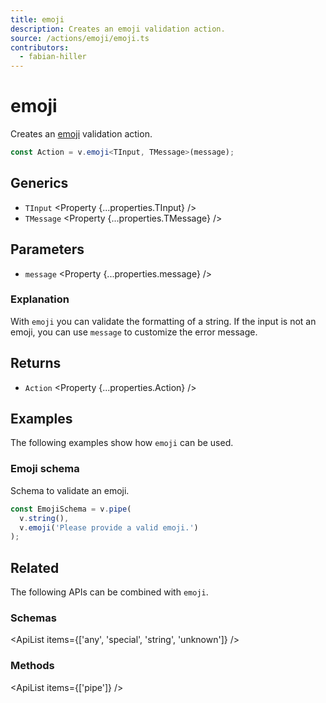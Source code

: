 ```yaml
---
title: emoji
description: Creates an emoji validation action.
source: /actions/emoji/emoji.ts
contributors:
  - fabian-hiller
---
```



# emoji

Creates an [emoji](https://en.wikipedia.org/wiki/Emoji) validation action.

```ts
const Action = v.emoji<TInput, TMessage>(message);
```

## Generics

- `TInput` <Property {...properties.TInput} />
- `TMessage` <Property {...properties.TMessage} />

## Parameters

- `message` <Property {...properties.message} />

### Explanation

With `emoji` you can validate the formatting of a string. If the input is not an emoji, you can use `message` to customize the error message.

## Returns

- `Action` <Property {...properties.Action} />

## Examples

The following examples show how `emoji` can be used.

### Emoji schema

Schema to validate an emoji.

```ts
const EmojiSchema = v.pipe(
  v.string(),
  v.emoji('Please provide a valid emoji.')
);
```

## Related

The following APIs can be combined with `emoji`.

### Schemas

<ApiList items={['any', 'special', 'string', 'unknown']} />

### Methods

<ApiList items={['pipe']} />
